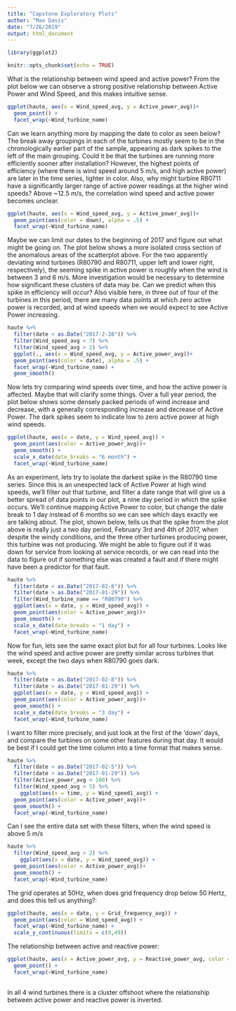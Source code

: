 ```yaml
---
title: "Capstone Exploratory Plots"
author: "Max Davis"
date: "7/26/2019"
output: html_document
---
```


```r
library(ggplot2)
```

```r
knitr::opts_chunk$set(echo = TRUE)
```

What is the relationship between wind speed and active power? 
From the plot below we can observe a strong positive relationship between Active Power and Wind Speed, and this makes intuitive sense. 
```r
ggplot(haute, aes(x = Wind_speed_avg, y = Active_power_avg))+
  geom_point() +
  facet_wrap(~Wind_turbine_name)
```



Can we learn anything more by mapping the date to color as seen below? The break away groupings in each of the turbines mostly seem to be in the chronologically earlier part of the sample, appearing as dark spikes to the left of the main grouping. Could it be that the turbines are running more efficiently sooner after installation? However, the highest points of efficiency (where there is wind speed around 5 m/s, and high active power) are later in the time series, lighter in color. Also, why might turbine R80711 have a significantly larger range of active power readings at the higher wind speeds? Above ~12.5 m/s, the correlation wind speed and active power becomes unclear.

```r
ggplot(haute, aes(x = Wind_speed_avg, y = Active_power_avg))+
  geom_point(aes(color = down), alpha = .5) +
  facet_wrap(~Wind_turbine_name)
```


Maybe we can limit our dates to the beginning of 2017 and figure out what might be going on. The plot below shows a more isolated cross section of the anomalous areas of the scatterplot above. For the two apparently deviating wind turbines (R80790 and R80711, upper left and lower right, respectively), the seeming spike in active power is roughly when the wind is between 3 and 6 m/s. More investigation would be necessary to determine how significant these clusters of data may be. Can we predict when this spike in efficiency will occur? Also visible here, in three out of four of the turbines in this period, there are many data points at which zero active power is recorded, and at wind speeds when we would expect to see Active Power increasing.

```r
haute %>%
  filter(date < as.Date("2017-2-28")) %>%
  filter(Wind_speed_avg < 7) %>%
  filter(Wind_speed_avg > 2) %>%
  ggplot(., aes(x = Wind_speed_avg, y = Active_power_avg))+
  geom_point(aes(color = date), alpha = .5) +
  facet_wrap(~Wind_turbine_name) +
  geom_smooth()
```


Now lets try comparing wind speeds over time, and how the active power is affected. Maybe that will clarify some things. Over a full year period, the plot below shows some densely packed periods of wind increase and decrease, with a generally corresponding increase and decrease of Active Power. The dark spikes seem to indicate low to zero active power at high wind speeds.
```r
ggplot(haute, aes(x = date, y = Wind_speed_avg)) +
  geom_point(aes(color = Active_power_avg))+
  geom_smooth() +
  scale_x_date(date_breaks = "6 month") +
  facet_wrap(~Wind_turbine_name)
```
As an experiment, lets try to isolate the darkest spike in the R80790 time series. Since this is an unexpected lack of Active Power at high wind speeds, we'll filter out that turbine, and filter a date range that will give us a better spread of data points in our plot, a nine day period in which the spike occurs. We'll continue mapping Active Power to color, but change the date break to 1 day instead of 6 months so we can see which days exactly we are talking about. The plot, shown below, tells us that the spike from the plot above is really just a two day period, February 3rd and 4th of 2017, when despite the windy conditions, and the three other turbines producing power, this turbine was not producing. We might be able to figure out if it was down for service from looking at service records, or we can read into the data to figure out if something else was created a fault and if there might have been a predictor for that fault. 
```r
haute %>%
  filter(date < as.Date("2017-02-8")) %>%
  filter(date > as.Date("2017-01-29")) %>%
  filter(Wind_turbine_name == "R80790") %>%
  ggplot(aes(x = date, y = Wind_speed_avg)) +
  geom_point(aes(color = Active_power_avg))+
  geom_smooth() +
  scale_x_date(date_breaks = "1 day") +
  facet_wrap(~Wind_turbine_name)
```

Now for fun, lets see the same exact plot but for all four turbines. Looks like the wind speed and active power are pretty similar across turbines that week, except the two days when R80790 goes dark.

```r
haute %>%
  filter(date < as.Date("2017-02-8")) %>%
  filter(date > as.Date("2017-01-29")) %>%
  ggplot(aes(x = date, y = Wind_speed_avg)) +
  geom_point(aes(color = Active_power_avg))+
  geom_smooth() +
  scale_x_date(date_breaks = "3 day") +
  facet_wrap(~Wind_turbine_name)
```


I want to filter more precisely, and just look at the first of the 'down' days, and compare the turbines on some other features during that day. It would be best if I could get the time column into a time format that makes sense.
```r
haute %>%
  filter(date < as.Date("2017-02-5")) %>%
  filter(date > as.Date("2017-01-29")) %>%
  filter(Active_power_avg < 100) %>%
  filter(Wind_speed_avg > 5) %>%
    ggplot(aes(x = time, y = Wind_speed1_avg)) +
  geom_point(aes(color = Active_power_avg))+
  geom_smooth() +
  facet_wrap(~Wind_turbine_name)
```


Can I see the entire data set with these filters, when the wind speed is above 5 m/s

```r
haute %>%
  filter(Wind_speed_avg > 2) %>%
    ggplot(aes(x = date, y = Wind_speed_avg)) +
  geom_point(aes(color = Active_power_avg))+
  geom_smooth() +
  facet_wrap(~Wind_turbine_name)
```



The grid operates at 50Hz, when does grid frequency drop below 50 Hertz, and does this tell us anything?:

```r
ggplot(haute, aes(x = date, y = Grid_frequency_avg)) +
  geom_point(aes(color = Wind_speed_avg)) +
  facet_wrap(~Wind_turbine_name) +
  scale_y_continuous(limits = c(0,49))
```

The relationship between active and reactive power:

```r
ggplot(haute, aes(x = Active_power_avg, y = Reactive_power_avg, color = date)) +
  geom_point() +
  facet_wrap(~Wind_turbine_name)
 
```
In all 4 wind turbines there is a cluster offshoot where the relationship between active power and reactive power is inverted. 






